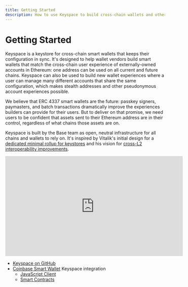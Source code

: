 ```yaml
---
title: Getting Started
description: How to use Keyspace to build cross-chain wallets and other applications
---
```


# Getting Started

Keyspace is a keystore for cross-chain smart wallets that keeps their configuration in sync. It's designed to help wallet vendors build smart wallets that match the cross-chain user experience of externally-owned accounts in Ethereum: one address can be used on all current and future chains. Keyspace can also be used to build new wallet experiences where a user can manage many different accounts that share the same configuration, which makes stealth addresses and other pseudonymous account experiences possible.

We believe that ERC 4337 smart wallets are the future: passkey signers, paymasters, and batch transactions dramatically improve the experiences builders can provide for their users. But to deliver on that promise, we need users to be confident that assets sent to their Ethereum address are in their control, regardless of what chains those assets are on.

Keyspace is built by the Base team as open, neutral infrastructure for all chains and wallets to rely on. It's inspired by Vitalik's initial design for a [dedicated minimal rollup for keystores](https://notes.ethereum.org/@vbuterin/minimal_keystore_rollup) and his vision for [cross-L2 interoperability improvements](https://vitalik.eth.limo/general/2024/10/17/futures2.html#6).

<iframe width="560" height="315" src="https://www.youtube.com/embed/DibVD2gCyp8?si=OCBQbDiFRBuZaxs2" title="YouTube video player" frameborder="0" allow="accelerometer; autoplay; clipboard-write; encrypted-media; gyroscope; picture-in-picture; web-share" referrerpolicy="strict-origin-when-cross-origin" allowfullscreen></iframe>

* [Keyspace on GitHub](https://github.com/base-org/keyspace)
* [Coinbase Smart Wallet](https://www.smartwallet.dev/) Keyspace integration
  * [JavaScript Client](https://github.com/base-org/keyspace-client)
  * [Smart Contracts](https://github.com/niran/smart-wallet/tree/keyspace)
